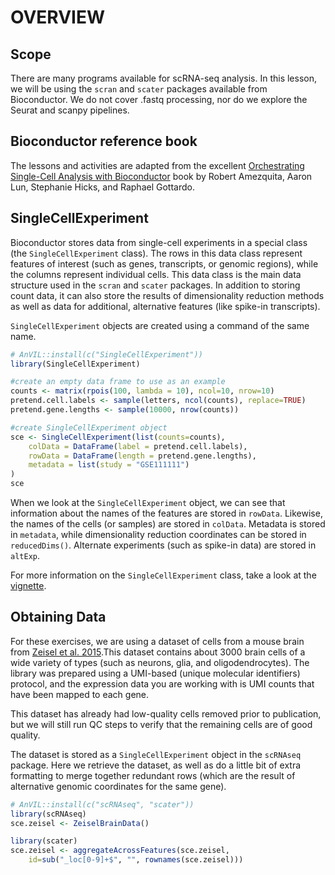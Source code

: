# OVERVIEW

## Scope

There are many programs available for scRNA-seq analysis. In this lesson, we will be using the `scran` and `scater` packages available from Bioconductor. We do not cover .fastq processing, nor do we explore the Seurat and scanpy pipelines.

## Bioconductor reference book

The lessons and activities are adapted from the excellent [Orchestrating Single-Cell Analysis with Bioconductor](https://bioconductor.org/books/release/OSCA/) book by Robert Amezquita, Aaron Lun, Stephanie Hicks, and Raphael Gottardo.

## SingleCellExperiment

Bioconductor stores data from single-cell experiments in a special class (the `SingleCellExperiment` class). The rows in this data class represent features of interest (such as genes, transcripts, or genomic regions), while the columns represent individual cells. This data class is the main data structure used in the `scran` and `scater` packages. In addition to storing count data, it can also store the results of dimensionality reduction methods as well as data for additional, alternative features (like spike-in transcripts).

`SingleCellExperiment` objects are created using a command of the same name.

```r
# AnVIL::install(c("SingleCellExperiment"))
library(SingleCellExperiment)

#create an empty data frame to use as an example 
counts <- matrix(rpois(100, lambda = 10), ncol=10, nrow=10)
pretend.cell.labels <- sample(letters, ncol(counts), replace=TRUE)
pretend.gene.lengths <- sample(10000, nrow(counts))

#create SingleCellExperiment object
sce <- SingleCellExperiment(list(counts=counts),
    colData = DataFrame(label = pretend.cell.labels),
    rowData = DataFrame(length = pretend.gene.lengths),
    metadata = list(study = "GSE111111")
)
sce
```

When we look at the `SingleCellExperiment` object, we can see that information about the names of the features are stored in `rowData`. Likewise, the names of the cells (or samples) are stored in `colData`. Metadata is stored in `metadata`, while dimensionality reduction coordinates can be stored in `reducedDims()`. Alternate experiments (such as spike-in data) are stored in `altExp`.

For more information on the `SingleCellExperiment` class, take a look at the [vignette](https://www.bioconductor.org/packages/release/bioc/vignettes/SingleCellExperiment/inst/doc/intro.html).

## Obtaining Data

For these exercises, we are using a dataset of cells from a mouse brain from [Zeisel et al. 2015](https://pubmed.ncbi.nlm.nih.gov/25700174/).This dataset contains about 3000 brain cells of a wide variety of types (such as neurons, glia, and oligodendrocytes). The library was prepared using a UMI-based (unique molecular identifiers) protocol, and the expression data you are working with is UMI counts that have been mapped to each gene.

This dataset has already had low-quality cells removed prior to publication, but we will still run QC steps to verify that the remaining cells are of good quality.

The dataset is stored as a `SingleCellExperiment` object in the `scRNAseq` package. Here we retrieve the dataset, as well as do a little bit of extra formatting to merge together redundant rows (which are the result of alternative genomic coordinates for the same gene). 


```r
# AnVIL::install(c("scRNAseq", "scater"))
library(scRNAseq)
sce.zeisel <- ZeiselBrainData()

library(scater)
sce.zeisel <- aggregateAcrossFeatures(sce.zeisel, 
    id=sub("_loc[0-9]+$", "", rownames(sce.zeisel)))
```